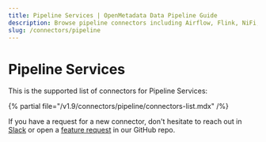 ```yaml
---
title: Pipeline Services | OpenMetadata Data Pipeline Guide
description: Browse pipeline connectors including Airflow, Flink, NiFi, and more to ingest lineage metadata.
slug: /connectors/pipeline
---
```


# Pipeline Services

This is the supported list of connectors for Pipeline Services:

{% partial file="/v1.9/connectors/pipeline/connectors-list.mdx" /%}

If you have a request for a new connector, don't hesitate to reach out in [Slack](https://slack.open-metadata.org/) or
open a [feature request](https://github.com/open-metadata/OpenMetadata/issues/new/choose) in our GitHub repo.
